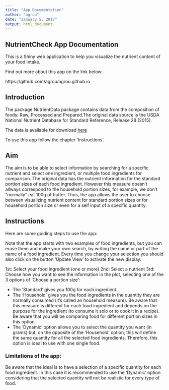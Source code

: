 ```yaml
---
title: "App Documentation"
author: "agrou"
date: "January 5, 2017"
output: html_document
---
```


## NutrientCheck App Documentation

This is a Shiny web application to help you visualize the nutrient content of your food intake.

Find out more about this app on the link below:

https://github.com/agrou/agrou.github.io


## Introduction

The package NutrientData package contains data from the composition of foods: Raw, Processed and Prepared.The original data source is the USDA National Nutrient Database for Standard Reference, Release 28 (2015).

The data is available for download [here](https://github.com/56north/NutrientData/blob/master/data/ABBREV.rda) 

To use this app follow the chapter 'Instructions'.

## Aim

The aim is to be able to select information by searching for a specific nutrient and select one ingredient, or multiple food ingredients for comparison. The original data has the nutrient information for the standard portion sizes of each food ingredient. However this measure doesn't allways correspond to the household portion sizes, for example, we don't "normally" eat 100g of butter. 
Thus, the app allows the user to choose between visualizing nutrient content for standard portion sizes or for household portion size or even for a self input of a specific quantity.

## Instructions

Here are some guiding steps to use the app:

Note that the app starts with two examples of food ingredients, but you can erase them and make your own search, by writing the name or part of the name of a food ingredient.
Every time you change your selection you should also click on the button 'Update View' to activate the new display.

1st: Select your food ingredient (one or more)
2nd: Select a nutrient
3rd: Choose how you want to see the information in the plot, selecting one of the 3 options of 'Choose a portion size':

* The 'Standard' gives you 100g for each ingredient. 
* The 'Household' gives you the food ingredients in the quantity they are normally consumed (it's called an household measure). Be aware that this measure is different for each food ingredient and depends on the purpose for the ingredient (to consume it solo or to cook it in a recipe). Be aware that you will be comparing food for different portion sizes in this option.
* The 'Dynamic' option allows you to select the quantity you want (in grams) but, on the opposite of the 'Household' option, this will define the same quantity for all the selected food ingredients. Therefore, this option is ideal to use with one single food.


### Limitations of the app:
Be aware that the ideal is to have a selection of a specific quantity for each food ingredient. In this case it is recommended to use the 'Dynamic' option considering
that the selected quantity will not be realistic for every type of food.
